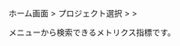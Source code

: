 ホーム画面 > プロジェクト選択 > <Cmdname sid="analysis" className="uitext" /> > <Cmdname sid="tag_count" className="uitext" />

<Cmdname sid="tag_count" className="uitext" />メニューから検索できるメトリクス指標です。
